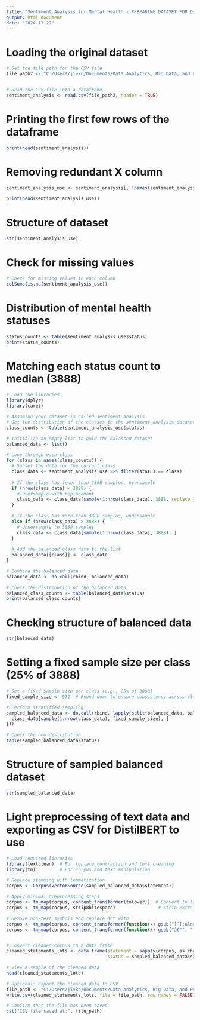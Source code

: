 ---
title: "Sentiment Analysis for Mental Health - PREPARING DATASET FOR DistilBERT DEEP LEARNING MODEL"
output: html_document
date: "2024-11-27"
---
# Loading the original dataset
```{r}
# Set the file path for the CSV file
file_path2 <- "C:/Users/jivko/Documents/Data Analytics, Big Data, and Predictive Analytics/Personal Project/Sentiment Analysis for Mental Health/Combined Data.csv"


# Read the CSV file into a dataframe
sentiment_analysis <- read.csv(file_path2, header = TRUE)
```

# Printing the first few rows of the dataframe
```{r}
print(head(sentiment_analysis))
```
# Removing redundant X column
```{r}
sentiment_analysis_use <- sentiment_analysis[, !names(sentiment_analysis) %in% c("X")]
```

```{r}
print(head(sentiment_analysis_use))
```

# Structure of dataset
```{r}
str(sentiment_analysis_use)
```

# Check for missing values
```{r}
# Check for missing values in each column
colSums(is.na(sentiment_analysis_use))
```

# Distribution of mental health statuses
```{r}
status_counts <- table(sentiment_analysis_use$status)
print(status_counts)
```

# Matching each status count to median (3888)
```{r}
# Load the libraries
library(dplyr)
library(caret)

# Assuming your dataset is called sentiment_analysis
# Get the distribution of the classes in the sentiment_analysis dataset
class_counts <- table(sentiment_analysis_use$status)

# Initialize an empty list to hold the balanced dataset
balanced_data <- list()

# Loop through each class
for (class in names(class_counts)) {
  # Subset the data for the current class
  class_data <- sentiment_analysis_use %>% filter(status == class)
  
  # If the class has fewer than 3888 samples, oversample
  if (nrow(class_data) < 3888) {
    # Oversample with replacement
    class_data <- class_data[sample(1:nrow(class_data), 3888, replace = TRUE), ]
  }
  
  # If the class has more than 3888 samples, undersample
  else if (nrow(class_data) > 3888) {
    # Undersample to 3888 samples
    class_data <- class_data[sample(1:nrow(class_data), 3888), ]
  }
  
  # Add the balanced class data to the list
  balanced_data[[class]] <- class_data
}

# Combine the balanced data
balanced_data <- do.call(rbind, balanced_data)

# Check the distribution of the balanced data
balanced_class_counts <- table(balanced_data$status)
print(balanced_class_counts)
```
# Checking structure of balanced data
```{r}
str(balanced_data)
```
# Setting a fixed sample size per class (25% of 3888)
```{r}
# Set a fixed sample size per class (e.g., 25% of 3888)
fixed_sample_size <- 972  # Round down to ensure consistency across classes

# Perform stratified sampling
sampled_balanced_data <- do.call(rbind, lapply(split(balanced_data, balanced_data$status), function(class_data) {
  class_data[sample(1:nrow(class_data), fixed_sample_size), ]
}))

# Check the new distribution
table(sampled_balanced_data$status)
```
# Structure of sampled balanced dataset
```{r}
str(sampled_balanced_data)
```

# Light preprocessing of text data and exporting as CSV for DistilBERT to use
```{r}
# Load required libraries
library(textclean)  # For replace_contraction and text cleaning
library(tm)         # For corpus and text manipulation

# Replace stemming with lemmatization
corpus <- Corpus(VectorSource(sampled_balanced_data$statement))

# Apply minimal preprocessing steps
corpus <- tm_map(corpus, content_transformer(tolower))  # Convert to lowercase
corpus <- tm_map(corpus, stripWhitespace)                # Strip extra whitespaces

# Remove non-text symbols and replace â€™ with '
corpus <- tm_map(corpus, content_transformer(function(x) gsub("[^[:alnum:] [:space:]]", "", x)))  # Remove non-alphanumeric symbols
corpus <- tm_map(corpus, content_transformer(function(x) gsub("â€™", "'", x)))  # Fix â€™ to '


# Convert cleaned corpus to a data frame
cleaned_statements_lots <- data.frame(statement = sapply(corpus, as.character),
                                      status = sampled_balanced_data$status)

# View a sample of the cleaned data
head(cleaned_statements_lots)

# Optional: Export the cleaned data to CSV
file_path <- "C:/Users/jivko/Documents/Data Analytics, Big Data, and Predictive Analytics/Personal Project/Sentiment Analysis for Mental Health/Cleaned_Statements_try1.csv"
write.csv(cleaned_statements_lots, file = file_path, row.names = FALSE)

# Confirm that the file has been saved
cat("CSV file saved at:", file_path)
```



